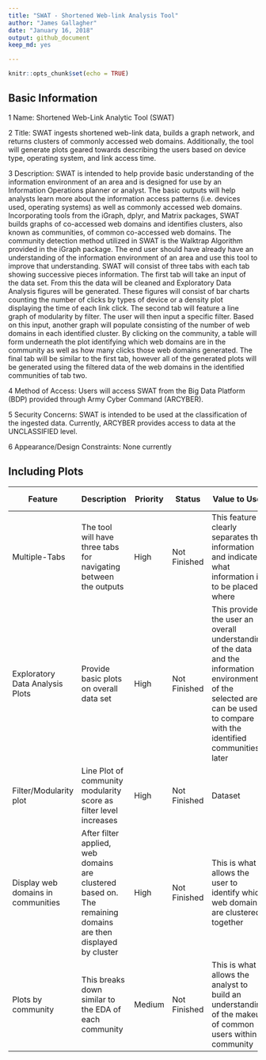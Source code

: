 ```yaml
---
title: "SWAT - Shortened Web-link Analysis Tool"
author: "James Gallagher"
date: "January 16, 2018"
output: github_document
keep_md: yes

---
```



<!-- don't edit README.md go to README.Rmd instead -->


```r
knitr::opts_chunk$set(echo = TRUE)
```

## Basic Information

1 Name: Shortened Web-Link Analytic Tool (SWAT)

2 Title: SWAT ingests shortened web-link data, builds a graph network, and returns clusters of commonly accessed web domains. Additionally, the tool will generate plots geared towards describing the users based on device type, operating system, and link access time.

3 Description: SWAT is intended to help provide basic understanding of the information environment of an area and is designed for use by an Information Operations planner or analyst. The basic outputs will help analysts learn more about the information access patterns (i.e. devices used, operating systems) as well as commonly accessed web domains. Incorporating tools from the iGraph, dplyr, and Matrix packages, SWAT builds graphs of co-accessed web domains and identifies clusters, also known as communities, of common co-accessed web domains. The community detection method utilized in SWAT is the Walktrap Algorithm provided in the iGraph package. The end user should have already have an understanding of the information environment of an area and use this tool to improve that understanding.
	SWAT will consist of three tabs with each tab showing successive pieces information. The first tab will take an input of the data set. From this the data will be cleaned and Exploratory Data Analysis figures will be generated. These figures will consist of bar charts counting the number of clicks by types of device or a density plot displaying the time of each link click. The second tab will feature a line graph of modularity by filter. The user will then input a specific filter. Based on this input, another graph will populate consisting of the number of web domains in each identified cluster. By clicking on the community, a table will form underneath the plot identifying which web domains are in the community as well as how many clicks those web domains generated. The final tab will be similar to the first tab, however all of the generated plots will be generated using the filtered data of the web domains in the identified communities of tab two.

4 Method of Access: Users will access SWAT from the Big Data Platform (BDP) provided through Army Cyber Command (ARCYBER).

5 Security Concerns: SWAT is intended to be used at the classification of the ingested data. Currently, ARCYBER provides access to data at the UNCLASSIFIED level.

6 Appearance/Design Constraints:    None currently 


## Including Plots

Feature | Description	| Priority |	Status	| Value to User	| Inputs required |	Desired Outputs |	End User Uses|	Time	| Necessity
--------| --------| --------| --------| --------| --------| --------| --------| --------| --------| 
Multiple-Tabs | The tool will have three tabs for navigating between the outputs | High | Not Finished | This feature clearly separates the information and indicates what information is to be placed where | None | None | No outputs given | Completed prior to deadline | Current Version
Exploratory Data Analysis Plots| Provide basic plots on overall data set | High | Not Finished | This provides the user an overall understanding of the data and the information environment of the selected area; can be used to compare with the identified communities later | Data set, what to be plotted (hardware type, OS, time, etc) | Bar chart or Density Plot based on inputs | User will use the plots to understand the data | Completed prior to deadline | Current Version
Filter/Modularity plot | Line Plot of community modularity score as filter level increases | High| Not Finished | Dataset | Line chart | Determine which filter level to use in future analysis | Completed prior to deadline  | Current Version
Display web domains in communities | After filter applied, web domains are clustered based on. The remaining domains are then displayed by cluster | High | Not Finished | This is what allows the user to identify which web domains are clustered together | Dataset, desired filter level | 2 column table, 1st column is web domains, 2nd column is number of clicks from that dataset | Completed prior to deadline | Current Version
Plots by community | This breaks down similar to the EDA of each community | Medium | Not Finished | This is what allows the analyst to build an understanding of the makeup of common users within a community | Dataset, identified communities, what to be plotted | Bar charts or density plots based on user input | Used to understand better the clusters of web domains within a dataset | Not completed prior to deadline | Future Version 




